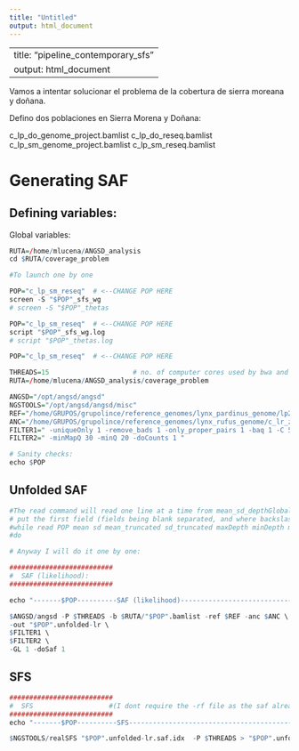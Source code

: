 ```yaml
---
title: "Untitled"
output: html_document
---
```

---
title: "pipeline_contemporary_sfs"
output: html_document
---

Vamos a intentar solucionar el problema de la cobertura de sierra moreana y doñana. 

Defino dos poblaciones en Sierra Morena y Doñana:

c_lp_do_genome_project.bamlist
c_lp_do_reseq.bamlist
c_lp_sm_genome_project.bamlist
c_lp_sm_reseq.bamlist


# Generating SAF 

## Defining variables:

Global variables:


```r

RUTA=/home/mlucena/ANGSD_analysis 
cd $RUTA/coverage_problem

#To launch one by one

POP="c_lp_sm_reseq"  # <--CHANGE POP HERE
screen -S "$POP"_sfs_wg
# screen -S "$POP"_thetas

POP="c_lp_sm_reseq"  # <--CHANGE POP HERE
script "$POP"_sfs_wg.log
# script "$POP"_thetas.log

POP="c_lp_sm_reseq"  # <--CHANGE POP HERE

THREADS=15                     # no. of computer cores used by bwa and samtools. 20 = OK, >20 = ask people first!
RUTA=/home/mlucena/ANGSD_analysis/coverage_problem

ANGSD="/opt/angsd/angsd"
NGSTOOLS="/opt/angsd/angsd/misc"
REF="/home/GRUPOS/grupolince/reference_genomes/lynx_pardinus_genome/lp23_without_repetitive_transposable_low_complexity.fa"
ANC="/home/GRUPOS/grupolince/reference_genomes/lynx_rufus_genome/c_lr_zz_0001_recal1.fa"
FILTER1=" -uniqueOnly 1 -remove_bads 1 -only_proper_pairs 1 -baq 1 -C 50 "
FILTER2=" -minMapQ 30 -minQ 20 -doCounts 1 "

# Sanity checks:
echo $POP


```

## Unfolded SAF 

```r

#The read command will read one line at a time from mean_sd_depthGlobal_lynx_per_pop_sd_folds2.csv
# put the first field (fields being blank separated, and where backslash can be used to escape the field or line separator) in the variable $discard, the second in $x, the third in $y and the rest of the fields in $discard.
#while read POP mean sd mean_truncated sd_truncated maxDepth minDepth maxDepth_truncated minDepth_truncated; 
#do

# Anyway I will do it one by one:

##########################
#  SAF (likelihood):     
##########################

echo "-------$POP----------SAF (likelihood)-----------------------------------------"

$ANGSD/angsd -P $THREADS -b $RUTA/"$POP".bamlist -ref $REF -anc $ANC \
-out "$POP".unfolded-lr \
$FILTER1 \
$FILTER2 \
-GL 1 -doSaf 1  

```

## SFS 

```r

##########################
#  SFS                   #(I dont require the -rf file as the saf already only contains the -rf sites
##########################
echo "-------$POP----------SFS------------------------------------------------------"

$NGSTOOLS/realSFS "$POP".unfolded-lr.saf.idx  -P $THREADS > "$POP".unfolded-lr.sfs

```


